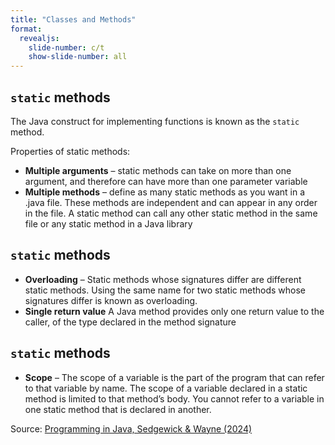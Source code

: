 ```yaml
---
title: "Classes and Methods"
format:
  revealjs:
    slide-number: c/t
    show-slide-number: all
---
```


## `static` methods

The Java construct for implementing functions is known as the `static` method.

Properties of static methods:

* **Multiple arguments** -- static methods can take on more than one argument, and therefore can have more than one parameter variable
* **Multiple methods** -- define as many static methods as you want in a .java file. These methods are independent and can appear in any order in the file. A static method can call any other static method in the same file or any static method in a Java library

## `static` methods

* **Overloading** -- Static methods whose signatures differ are different static methods. Using the same name for two static methods whose signatures differ is known as overloading.
* **Single return value** A Java method provides only one return value to the caller, of the type declared in the method signature

## `static` methods

* **Scope** -- The scope of a variable is the part of the program that can refer to that variable by name. The scope of a variable declared in a static method is limited to that method's body. You cannot refer to a variable in one static method that is declared in another.

Source: [Programming in Java, Sedgewick & Wayne (2024)](https://introcs.cs.princeton.edu/java/21function/)